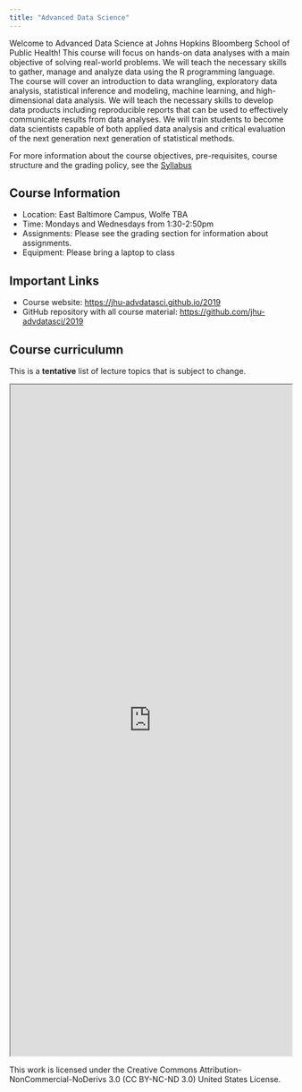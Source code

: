 ```yaml
---
title: "Advanced Data Science"
---
```


Welcome to Advanced Data Science at Johns Hopkins Bloomberg School of Public Health! This course will focus on hands-on data analyses with a main objective of solving real-world problems. We will teach the necessary skills to gather, manage and analyze data using the R programming language. The course will cover an introduction to data wrangling, exploratory data analysis, statistical inference and modeling, machine learning, and high-dimensional data analysis. We will teach the necessary skills to develop data products including reproducible reports that can be used to effectively communicate results from data analyses. We will train students to become data scientists capable of both applied data analysis and critical evaluation of the next generation next generation of statistical methods.

For more information about the course objectives, pre-requisites, course structure and the grading policy, see the [Syllabus](syllabus.html)

## Course Information

* Location: East Baltimore Campus, Wolfe TBA
* Time: Mondays and Wednesdays from 1:30-2:50pm
* Assignments: Please see the grading section for information about assignments. 
* Equipment: Please bring a laptop to class


## Important Links

* Course website: [https://jhu-advdatasci.github.io/2019](https://jhu-advdatasci.github.io/2019)
* GitHub repository with all course material: [https://github.com/jhu-advdatasci/2019](https://github.com/jhu-advdatasci/2019)

## Course curriculumn

This is a **tentative** list of lecture topics that is subject to change. 

<iframe src="https://docs.google.com/spreadsheets/d/e/2PACX-1vRKAELSqVEz6edExX2sKOdFHJQDTU_70GtpK9rD5mddRDcCNzlgr0K79oXLu4PxCP0_JZCGdd94uCJo/pubhtml?gid=1203946217&amp;range=A1:H51&amp;single=true&amp;widget=true&amp;headers=false" width="100%" height="1200"></iframe>

This work is licensed under the Creative Commons Attribution-NonCommercial-NoDerivs 3.0 (CC BY-NC-ND 3.0) United States License.